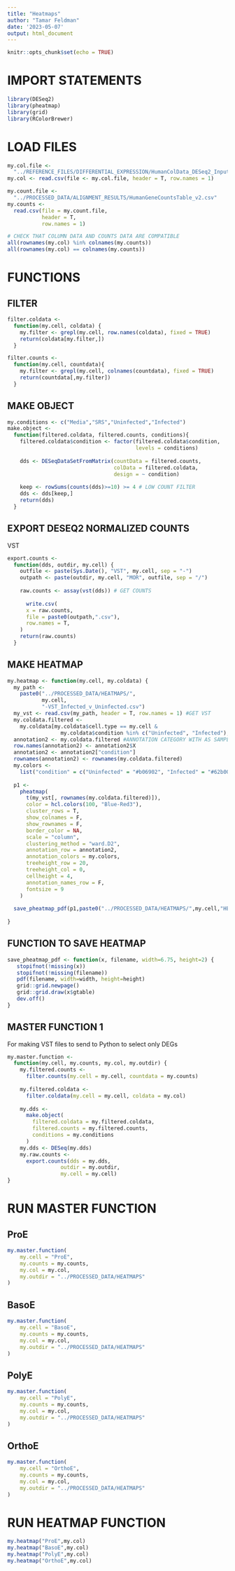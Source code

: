 ---
title: "Heatmaps"
author: "Tamar Feldman"
date: '2023-05-07'
output: html_document
---

```{r setup, include=FALSE}
knitr::opts_chunk$set(echo = TRUE)
```

# IMPORT STATEMENTS

```{r include=FALSE}
library(DESeq2)
library(pheatmap)
library(grid)
library(RColorBrewer)
```

# LOAD FILES

```{r}
my.col.file <-
  "../REFERENCE_FILES/DIFFERENTIAL_EXPRESSION/HumanColData_DESeq2_Input.csv"
my.col <- read.csv(file <- my.col.file, header = T, row.names = 1)

my.count.file <-
  "../PROCESSED_DATA/ALIGNMENT_RESULTS/HumanGeneCountsTable_v2.csv"
my.counts <-
  read.csv(file = my.count.file,
           header = T,
           row.names = 1)

# CHECK THAT COLUMN DATA AND COUNTS DATA ARE COMPATIBLE
all(rownames(my.col) %in% colnames(my.counts))
all(rownames(my.col) == colnames(my.counts))
```

# FUNCTIONS
## FILTER

```{r}
filter.coldata <-
  function(my.cell, coldata) {
    my.filter <- grepl(my.cell, row.names(coldata), fixed = TRUE)
    return(coldata[my.filter,])
  }

filter.counts <-
  function(my.cell, countdata){
    my.filter <- grepl(my.cell, colnames(countdata), fixed = TRUE)
    return(countdata[,my.filter])
  }
```

## MAKE OBJECT

```{r}
my.conditions <- c("Media","SRS","Uninfected","Infected")
make.object <-
  function(filtered.coldata, filtered.counts, conditions){
    filtered.coldata$condition <- factor(filtered.coldata$condition, 
                                         levels = conditions)
    
    dds <- DESeqDataSetFromMatrix(countData = filtered.counts,
                                  colData = filtered.coldata,
                                  design = ~ condition)
    
    keep <- rowSums(counts(dds)>=10) >= 4 # LOW COUNT FILTER
    dds <- dds[keep,]
    return(dds)
  }
```

## EXPORT DESEQ2 NORMALIZED COUNTS
VST

```{r}
export.counts <-
  function(dds, outdir, my.cell) {
    outfile <- paste(Sys.Date(), "VST", my.cell, sep = "-")
    outpath <- paste(outdir, my.cell, "MOR", outfile, sep = "/")
    
    raw.counts <- assay(vst(dds)) # GET COUNTS
    
      write.csv(
      x = raw.counts,
      file = paste0(outpath,".csv"),
      row.names = T,
    )
    return(raw.counts)
  }    
```

## MAKE HEATMAP

```{r}
my.heatmap <- function(my.cell, my.coldata) {
  my_path <-
    paste0("../PROCESSED_DATA/HEATMAPS/",
           my.cell,
           "-VST_Infected_v_Uninfected.csv")
  my_vst <- read.csv(my_path, header = T, row.names = 1) #GET VST
  my.coldata.filtered <-
    my.coldata[my.coldata$cell.type == my.cell &
                 my.coldata$condition %in% c("Uninfected", "Infected"), ] #FILTER
  annotation2 <- my.coldata.filtered #ANNOTATION CATEGORY WITH AS SAMPLE ROW NAME
  row.names(annotation2) <- annotation2$X
  annotation2 <- annotation2["condition"]
  rownames(annotation2) <- rownames(my.coldata.filtered)
  my.colors <-
    list("condition" = c("Uninfected" = "#b06902", "Infected" = "#62b002"))
  
  p1 <-
    pheatmap(
      t(my_vst[, rownames(my.coldata.filtered)]),
      color = hcl.colors(100, "Blue-Red3"),
      cluster_rows = T,
      show_colnames = F,
      show_rownames = F,
      border_color = NA,
      scale = "column",
      clustering_method = "ward.D2",
      annotation_row = annotation2,
      annotation_colors = my.colors,
      treeheight_row = 20,
      treeheight_col = 0,
      cellheight = 4,
      annotation_names_row = F,
      fontsize = 9
    )
  
  save_pheatmap_pdf(p1,paste0("../PROCESSED_DATA/HEATMAPS/",my.cell,"HEATMAP-INFECTED-V-UNINFECTED.pdf"))
  
}


```

## FUNCTION TO SAVE HEATMAP
```{r}
save_pheatmap_pdf <- function(x, filename, width=6.75, height=2) {
   stopifnot(!missing(x))
   stopifnot(!missing(filename))
   pdf(filename, width=width, height=height)
   grid::grid.newpage()
   grid::grid.draw(x$gtable)
   dev.off()
}
```


## MASTER FUNCTION 1
For making VST files to send to Python to select only DEGs
```{r}
my.master.function <-
  function(my.cell, my.counts, my.col, my.outdir) {
    my.filtered.counts <-
      filter.counts(my.cell = my.cell, countdata = my.counts)
    
    my.filtered.coldata <-
      filter.coldata(my.cell = my.cell, coldata = my.col)
    
    my.dds <-
      make.object(
        filtered.coldata = my.filtered.coldata,
        filtered.counts = my.filtered.counts,
        conditions = my.conditions
      )
    my.dds <- DESeq(my.dds)    
    my.raw.counts <-
      export.counts(dds = my.dds,
                 outdir = my.outdir,
                 my.cell = my.cell)
}
```

# RUN MASTER FUNCTION
## ProE
```{r include = FALSE}
my.master.function(
    my.cell = "ProE",
    my.counts = my.counts,
    my.col = my.col,
    my.outdir = "../PROCESSED_DATA/HEATMAPS"
)
```

## BasoE

```{r include = FALSE}
my.master.function(
    my.cell = "BasoE",
    my.counts = my.counts,
    my.col = my.col,
    my.outdir = "../PROCESSED_DATA/HEATMAPS"
)
```

## PolyE

```{r include = FALSE}
my.master.function(
    my.cell = "PolyE",
    my.counts = my.counts,
    my.col = my.col,
    my.outdir = "../PROCESSED_DATA/HEATMAPS"
)
```

## OrthoE

```{r include = FALSE}
my.master.function(
    my.cell = "OrthoE",
    my.counts = my.counts,
    my.col = my.col,
    my.outdir = "../PROCESSED_DATA/HEATMAPS"
)
```



# RUN HEATMAP FUNCTION

```{r}
my.heatmap("ProE",my.col)
my.heatmap("BasoE",my.col)
my.heatmap("PolyE",my.col)
my.heatmap("OrthoE",my.col)
```



